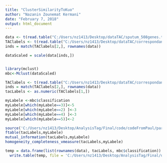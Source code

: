 ```yaml
---
title: "ClusterSimilarityToKuo"
author: "Nazanin Zounemat Kermani"
date: "February 7, 2018"
output: html_document
---
```


```r
data <- t(read.table("C:/Users/nz1413/Desktop/dataTAC/sputum_508genes.txt",  header = TRUE))
TAClabels <- t(read.table("C:/Users/nz1413/Desktop/dataTAC/correspondanceTAC.txt",  header = FALSE))
inds = match(TAClabels[2,], rownames(data))

dataScaled = scale(data[inds,])


library(mclust)
mbc<-Mclust(dataScaled)

TAClabels <- t(read.table("C:/Users/nz1413/Desktop/dataTAC/correspondanceTAC.txt",  header = FALSE))
inds = match(TAClabels[2,], rownames(data))
tacLabels <- as.numeric(TAClabels[1,])

myLabele <-mbc$classification
myLabele[which(myLabele==3)]<-5
myLabele[which(myLabele==2) ]<-3
myLabele[which(myLabele==4) ]<-3
myLabele[which(myLabele==5)]<-2

source('C:/Users/nz1413/Desktop/AnalysisTag/Final/code/codeFromPaul/partition-similarityFunctions.R')
ftable(tacLabels,myLabele)
mutual_information(tacLabels,myLabele) 
homogeneity_completeness_vmeasure(tacLabels,myLabele) 

temp = data.frame(list(rownames(data), tacLabels, mbc$classification))
  write.table(temp, file = 'C:/Users/nz1413/Desktop/AnalysisTag/Final/data/clsterAgreement.txt')
 
```


